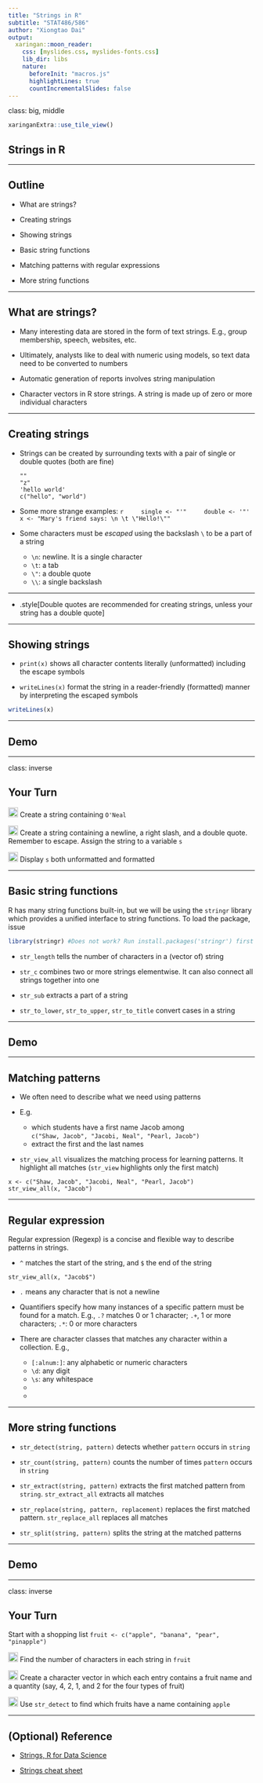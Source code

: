 ```yaml
---
title: "Strings in R"
subtitle: "STAT486/586"
author: "Xiongtao Dai"
output:
  xaringan::moon_reader:
    css: [myslides.css, myslides-fonts.css]
    lib_dir: libs
    nature:
      beforeInit: "macros.js"
      highlightLines: true
      countIncrementalSlides: false
---
```

class: big, middle

```r
xaringanExtra::use_tile_view()
```

## Strings in R

---

## Outline

- What are strings?

- Creating strings

- Showing strings

- Basic string functions

- Matching patterns with regular expressions

- More string functions

---

## What are strings?

- Many interesting data are stored in the form of text strings. E.g., group membership, speech, websites, etc.

- Ultimately, analysts like to deal with numeric using models, so text data need to be converted to numbers

- Automatic generation of reports involves string manipulation

- Character vectors in R store strings. A string is made up of zero or more individual characters

---

## Creating strings

- Strings can be created by surrounding texts with a pair of single or double quotes (both are fine)

  ```
  ""
  "z"
  'hello world'
  c("hello", "world")
  ```

- Some more strange examples:
    ```r
    single <- "'"
    double <- '"'
    x <- "Mary's friend says: \n \t \"Hello!\""
    ```

- Some characters must be *escaped* using the backslash `\` to be a part of a string
  - `\n`: newline. It is a single character
  - `\t`: a tab
  - `\"`: a double quote
  - `\\`: a single backslash
  
---

- .style[Double quotes are recommended for creating strings, unless your string has a double quote]

---

## Showing strings

- `print(x)` shows all character contents literally (unformatted) including the escape symbols

- `writeLines(x)` format the string in a reader-friendly (formatted) manner by interpreting the escaped symbols

```r
writeLines(x)
```

---

## Demo


---

class: inverse

## Your Turn

<img src="images/green.png" width=20> Create a string containing `O'Neal`

<img src="images/blue.png" width=20> Create a string containing a newline, a right slash, and a double quote. Remember to escape. Assign the string to a variable `s`

<img src="images/green.png" width=20> Display `s` both unformatted and formatted 

---

## Basic string functions

R has many string functions built-in, but we will be using the `stringr` library which provides a unified interface to string functions. To load the package, issue

```r
library(stringr) #Does not work? Run install.packages('stringr') first
```

- `str_length` tells the number of characters in a (vector of) string

- `str_c` combines two or more strings elementwise. It can also connect all strings together into one

- `str_sub` extracts a part of a string

- `str_to_lower`, `str_to_upper`, `str_to_title` convert cases in a string

---

## Demo

---

## Matching patterns 

- We often need to describe what we need using patterns

- E.g.
    - which students have a first name Jacob among </br> `c("Shaw, Jacob", "Jacobi, Neal", "Pearl, Jacob")`
    - extract the first and the last names
    
- `str_view_all` visualizes the matching process for learning patterns. It highlight all matches (`str_view` highlights only the first match)

```
x <- c("Shaw, Jacob", "Jacobi, Neal", "Pearl, Jacob")
str_view_all(x, "Jacob")
```

---

## Regular expression

Regular expression (Regexp) is a concise and flexible way to describe patterns in strings.


- `^` matches the start of the string, and `$` the end of the string

```
str_view_all(x, "Jacob$")
```

- `.` means any character that is not a newline

- Quantifiers specify how many instances of a specific pattern must be found for a match. E.g., `.?` matches 0 or 1 character; `.+`, 1 or more characters; `.*`:  0 or more characters

- There are character classes that matches any character within a collection. E.g.,
    - `[:alnum:]`: any alphabetic or numeric characters
    - `\d`: any digit
    - `\s`: any whitespace
    - [abc]: a or b or c
    - [^abc]: anything but a, b, or c

---

## More string functions

- `str_detect(string, pattern)` detects whether `pattern` occurs in `string`

- `str_count(string, pattern)` counts the number of times `pattern` occurs in `string`

- `str_extract(string, pattern)` extracts the first matched pattern from `string`. `str_extract_all` extracts all matches

<!-- - Similarly, `str_locate` and `str_locate_all` returns the starting and ending location(s) of each match -->

- `str_replace(string, pattern, replacement)` replaces the first matched pattern. `str_replace_all` replaces all matches

- `str_split(string, pattern)` splits the string at the matched patterns

---

## Demo

---

class: inverse

## Your Turn

Start with a shopping list `fruit <- c("apple", "banana", "pear", "pinapple")`

<img src="images/green.png" width=20> Find the number of characters in each string in `fruit`

<img src="images/green.png" width=20> Create a character vector in which each entry contains a fruit name and a quantity (say, 4, 2, 1, and 2 for the four types of fruit)

<img src="images/blue.png" width=20> Use `str_detect` to find which fruits have a name containing `apple`

---

## (Optional) Reference

- [Strings, R for Data Science](https://r4ds.had.co.nz/strings.html#strings)

- [Strings cheat sheet](https://raw.githubusercontent.com/rstudio/cheatsheets/main/strings.pdf)
